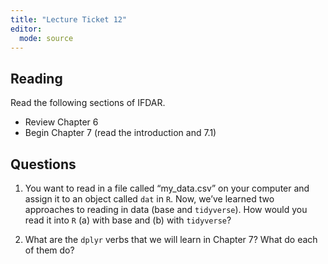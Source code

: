 ```yaml
---
title: "Lecture Ticket 12"
editor: 
  mode: source
---
```


## Reading

Read the following sections of IFDAR.

-   Review Chapter 6
-   Begin Chapter 7 (read the introduction and 7.1)


## Questions

1. You want to read in a file called "my_data.csv" on your computer and assign it to an object called `dat` in `R`. Now, we've learned two approaches to reading in data (base and `tidyverse`). How would you read it into `R` (a) with base and (b) with `tidyverse`? 

2. What are the `dplyr` verbs that we will learn in Chapter 7? What do each of them do? 


